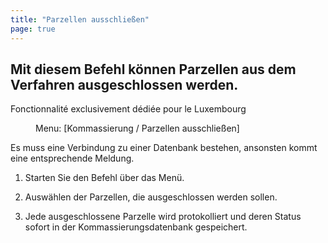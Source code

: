 ```yaml
---
title: "Parzellen ausschließen"
page: true
---
```

## Mit diesem Befehl k&#246;nnen Parzellen aus dem Verfahren ausgeschlossen werden.
<Success>
Fonctionnalit&#233; exclusivement d&#233;di&#233;e pour le Luxembourg
</Success>

<GeoMapper> <Menu> Menu: [Kommassierung / Parzellen ausschließen] </Menu> 

<Success>
Es muss eine Verbindung zu einer Datenbank bestehen, ansonsten kommt eine entsprechende Meldung. 
</Success>


1. Starten Sie den Befehl &#252;ber das Men&#252;.

2. Ausw&#228;hlen der Parzellen, die ausgeschlossen werden sollen.

3. Jede ausgeschlossene Parzelle wird protokolliert und deren Status sofort in der Kommassierungsdatenbank gespeichert.




</GeoMapper>
